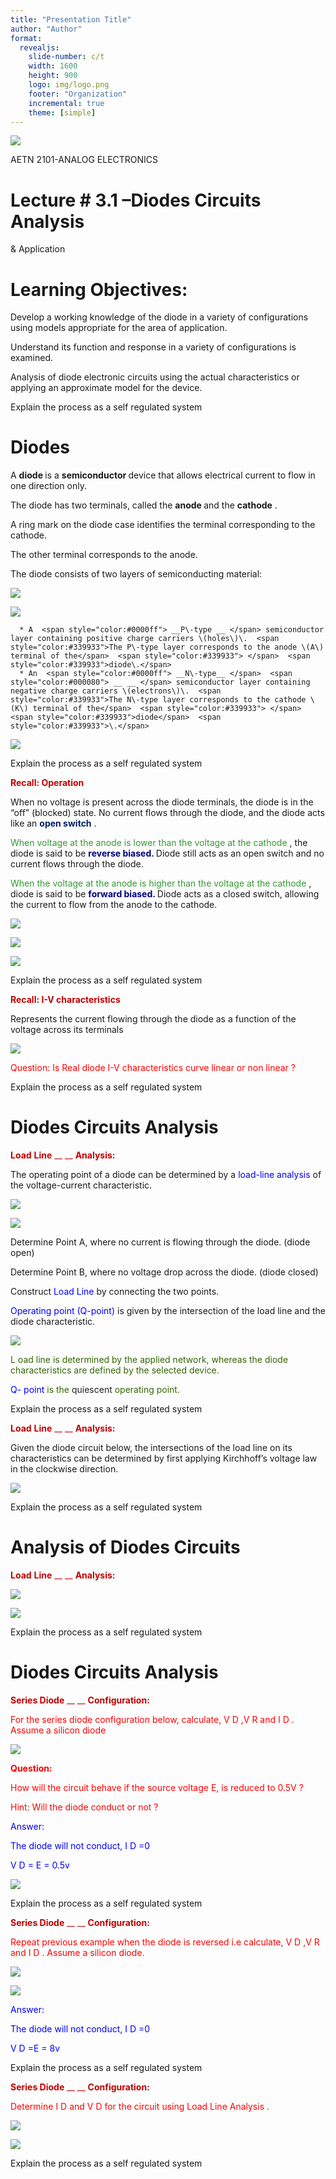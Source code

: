 ```yaml
---
title: "Presentation Title"
author: "Author"
format: 
  revealjs:
    slide-number: c/t
    width: 1600
    height: 900
    logo: img/logo.png
    footer: "Organization"
    incremental: true
    theme: [simple]
---
```

![](l3.1-diode-circuits-analysis-img/l31-diode-circuits-analysis_0.png)

AETN 2101\-ANALOG  ELECTRONICS

# Lecture # 3.1 –Diodes Circuits Analysis 
&
Application

# Learning Objectives:

Develop a working knowledge of the diode in  a variety of configurations using models appropriate for the  area of application\.

Understand its function  and response in a variety of configurations is examined\.

Analysis of diode electronic circuits using the actual characteristics or applying an approximate  model for the device\.

::: {.notes}

Explain the process as a self regulated system

:::

# Diodes

A  __diode __ is a  __semiconductor __ device that allows electrical current to flow in one direction only\.

The diode has two terminals\, called the  __anode __ and the  __cathode__ \.

A ring mark on the diode case identifies the terminal corresponding to the cathode\.

The other terminal corresponds to the anode\.

The diode consists of two layers of semiconducting material:

![](l3.1-diode-circuits-analysis-img/l31-diode-circuits-analysis_1.png)

![](l3.1-diode-circuits-analysis-img/l31-diode-circuits-analysis_2.png)



      * A  <span style="color:#0000ff"> __P\-type __ </span> semiconductor layer containing positive charge carriers \(holes\)\.  <span style="color:#339933">The P\-type layer corresponds to the anode \(A\) terminal of the</span>  <span style="color:#339933"> </span>  <span style="color:#339933">diode\.</span>
      * An  <span style="color:#0000ff"> __N\-type__ </span>  <span style="color:#000080"> __ __ </span> semiconductor layer containing negative charge carriers \(electrons\)\.  <span style="color:#339933">The N\-type layer corresponds to the cathode \(K\) terminal of the</span>  <span style="color:#339933"> </span>  <span style="color:#339933">diode</span>  <span style="color:#339933">\.</span>


![](l3.1-diode-circuits-analysis-img/l31-diode-circuits-analysis_3.png)

::: {.notes}

Explain the process as a self regulated system

:::

<span style="color:#c00000"> __Recall: Operation__ </span>

When no voltage is present across the diode terminals\, the diode is in the “off” \(blocked\) state\. No current flows through the diode\, and the diode acts like an  <span style="color:#002060"> __open switch__ </span> \.

<span style="color:#339933">When </span>  <span style="color:#339933">voltage at the anode is lower than the voltage at the cathode</span> \, the diode is said to be  <span style="color:#000080"> __reverse biased\. __ </span> Diode still acts as an open switch and no current flows through the diode\.

<span style="color:#339933">When the voltage at the anode is higher than the voltage at the cathode</span> \, diode is said to be  <span style="color:#000080"> __forward biased\. __ </span> Diode acts as a closed switch\, allowing the current to flow from the anode to the cathode\.

![](l3.1-diode-circuits-analysis-img/l31-diode-circuits-analysis_4.png)

![](l3.1-diode-circuits-analysis-img/l31-diode-circuits-analysis_5.png)

![](l3.1-diode-circuits-analysis-img/l31-diode-circuits-analysis_6.png)

::: {.notes}

Explain the process as a self regulated system

:::

<span style="color:#c00000"> __Recall: I\-V characteristics__ </span>

Represents the current flowing through the diode as a function of the voltage across its terminals

![](l3.1-diode-circuits-analysis-img/l31-diode-circuits-analysis_7.png)

<span style="color:#ff0000">Question: Is Real diode I\-V characteristics curve linear or non linear</span>  <span style="color:#ff0000">?</span>  <span style="color:#ff0000"> </span>

::: {.notes}

Explain the process as a self regulated system

:::

# Diodes Circuits Analysis

<span style="color:#c00000"> __Load__ </span>  <span style="color:#0066ff"> </span>  <span style="color:#c00000"> __Line__ </span>  <span style="color:#c00000"> __  __ </span>  <span style="color:#c00000"> __Analysis:__ </span>

The operating point of a diode can be determined by a  <span style="color:#0000ff">load\-line analysis </span> of the voltage\-current characteristic\.

![](l3.1-diode-circuits-analysis-img/l31-diode-circuits-analysis_8.jpg)

![](l3.1-diode-circuits-analysis-img/l31-diode-circuits-analysis_9.png)

Determine Point A\, where no current is flowing through the diode\. \(diode open\)

Determine Point B\, where no voltage drop across the diode\. \(diode closed\)

Construct  <span style="color:#0000ff">Load Line </span> by connecting the two points\.

<span style="color:#0000ff">Operating point \(Q\-point\)</span>  is given by the intersection of the load line and the diode characteristic\.

![](l3.1-diode-circuits-analysis-img/l31-diode-circuits-analysis_10.jpg)

<span style="color:#336600">L</span>  <span style="color:#336600">oad line is determined </span>  <span style="color:#336600">by </span>  <span style="color:#336600">the  </span>  <span style="color:#336600">applied </span>  <span style="color:#336600">network\, </span>  <span style="color:#336600">whereas </span>  <span style="color:#336600">the </span>  <span style="color:#336600">diode </span>  <span style="color:#336600">characteristics  are </span>  <span style="color:#336600">defined by </span>  <span style="color:#336600">the </span>  <span style="color:#336600">selected</span>  <span style="color:#336600"> </span>  <span style="color:#336600">device\.</span>

<span style="color:#0000ff">Q\- point </span>  <span style="color:#336600">is the </span>  <span style="color:#202124">quiescent</span>  <span style="color:#336600"> operating point\.</span>

::: {.notes}

Explain the process as a self regulated system

:::

<span style="color:#c00000"> __Load__ </span>  <span style="color:#0066ff"> </span>  <span style="color:#c00000"> __Line__ </span>  <span style="color:#c00000"> __  __ </span>  <span style="color:#c00000"> __Analysis:__ </span>

Given the diode circuit below\, the intersections of the load line on its characteristics  can be determined by first applying Kirchhoff’s voltage  law in the clockwise direction\.

![](l3.1-diode-circuits-analysis-img/l31-diode-circuits-analysis_11.png)

::: {.notes}

Explain the process as a self regulated system

:::

# Analysis of Diodes Circuits

<span style="color:#c00000"> __Load__ </span>  <span style="color:#0066ff"> </span>  <span style="color:#c00000"> __Line__ </span>  <span style="color:#c00000"> __ __ </span>  <span style="color:#c00000"> __Analysis:__ </span>

![](l3.1-diode-circuits-analysis-img/l31-diode-circuits-analysis_12.png)

![](l3.1-diode-circuits-analysis-img/l31-diode-circuits-analysis_13.png)

::: {.notes}

Explain the process as a self regulated system

:::

# Diodes Circuits Analysis

<span style="color:#c00000"> __Series __ </span>  <span style="color:#c00000"> __Diode__ </span>  <span style="color:#c00000"> __ __ </span>  <span style="color:#c00000"> __Configuration:__ </span>

<span style="color:#ff0000">For the  series diode configuration below\, calculate\, V</span>  <span style="color:#ff0000">D</span>  <span style="color:#ff0000">\,V</span>  <span style="color:#ff0000">R</span>  <span style="color:#ff0000"> and I</span>  <span style="color:#ff0000">D</span>  <span style="color:#ff0000">\. Assume a silicon diode</span>

![](l3.1-diode-circuits-analysis-img/l31-diode-circuits-analysis_14.png)

<span style="color:#ff0000"> __Question:__ </span>

<span style="color:#ff0000">How will the circuit behave if the source voltage E\, is reduced to 0\.5V</span>  <span style="color:#ff0000">?</span>

<span style="color:#ff0000">Hint: Will the diode conduct or not</span>  <span style="color:#ff0000">?</span>

<span style="color:#0000ff">Answer:</span>

<span style="color:#0000ff">The diode will not conduct\, I</span>  <span style="color:#0000ff">D</span>  <span style="color:#0000ff">=0</span>

<span style="color:#0000ff">V</span>  <span style="color:#0000ff">D</span>  <span style="color:#0000ff">= E = 0\.5v</span>

![](l3.1-diode-circuits-analysis-img/l31-diode-circuits-analysis_15.png)

::: {.notes}

Explain the process as a self regulated system

:::

<span style="color:#c00000"> __Series __ </span>  <span style="color:#c00000"> __Diode__ </span>  <span style="color:#c00000"> __ __ </span>  <span style="color:#c00000"> __Configuration:__ </span>

<span style="color:#ff0000">Repeat  previous example when the diode is reversed </span>  <span style="color:#ff0000">i\.e</span>  <span style="color:#ff0000"> calculate\, V</span>  <span style="color:#ff0000">D</span>  <span style="color:#ff0000">\,V</span>  <span style="color:#ff0000">R</span>  <span style="color:#ff0000"> and I</span>  <span style="color:#ff0000">D</span>  <span style="color:#ff0000">\. Assume a silicon diode\.</span>

![](l3.1-diode-circuits-analysis-img/l31-diode-circuits-analysis_16.png)

![](l3.1-diode-circuits-analysis-img/l31-diode-circuits-analysis_17.png)

<span style="color:#0000ff">Answer:</span>

<span style="color:#0000ff">The diode will not conduct\, I</span>  <span style="color:#0000ff">D</span>  <span style="color:#0000ff">=0</span>

<span style="color:#0000ff">V</span>  <span style="color:#0000ff">D</span>  <span style="color:#0000ff">=E = 8v</span>

::: {.notes}

Explain the process as a self regulated system

:::

<span style="color:#c00000"> __Series __ </span>  <span style="color:#c00000"> __Diode__ </span>  <span style="color:#c00000"> __ __ </span>  <span style="color:#c00000"> __Configuration:__ </span>

<span style="color:#ff0000">Determine I</span>  <span style="color:#ff0000">D</span>  <span style="color:#ff0000"> and V</span>  <span style="color:#ff0000">D</span>  <span style="color:#ff0000"> for the circuit using Load Line Analysis</span>  <span style="color:#ff0000">\.</span>

![](l3.1-diode-circuits-analysis-img/l31-diode-circuits-analysis_18.png)

![](l3.1-diode-circuits-analysis-img/l31-diode-circuits-analysis_19.png)

::: {.notes}

Explain the process as a self regulated system

:::

